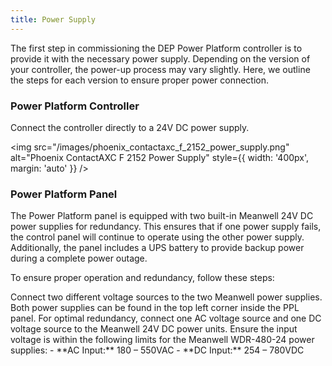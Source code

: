 ```yaml
---
title: Power Supply
---
```


The first step in commissioning the DEP Power Platform controller is to provide it with the necessary power supply. Depending on the version of your 
controller, the power-up process may vary slightly. Here, we outline the steps for each version to ensure proper power connection.

### Power Platform Controller

Connect the controller directly to a 24V DC power supply.

<img
	src="/images/phoenix_contactaxc_f_2152_power_supply.png"
	alt="Phoenix ContactAXC F 2152 Power Supply"
	style={{ width: '400px', margin: 'auto' }}
/>
    
### Power Platform Panel

The Power Platform panel is equipped with two built-in Meanwell 24V DC power supplies for redundancy. This ensures that if one power supply fails, 
the control panel will continue to operate using the other power supply. Additionally, the panel includes a UPS battery to provide backup power during a complete power outage.

To ensure proper operation and redundancy, follow these steps:

<Steps>
	<Step title="Connect Voltage Sources">
		Connect two different voltage sources to the two Meanwell power supplies. Both power supplies can be found in the top left corner inside the PPL panel.
	</Step>
	<Step title="Use Different Types of Sources">
		For optimal redundancy, connect one AC voltage source and one DC voltage source to the Meanwell 24V DC power units.
	</Step>
	<Step title="Check Voltage Limits">
		Ensure the input voltage is within the following limits for the Meanwell WDR-480-24 power supplies:
		- **AC Input:** 180 – 550VAC
		- **DC Input:** 254 – 780VDC
	</Step>
</Steps>
